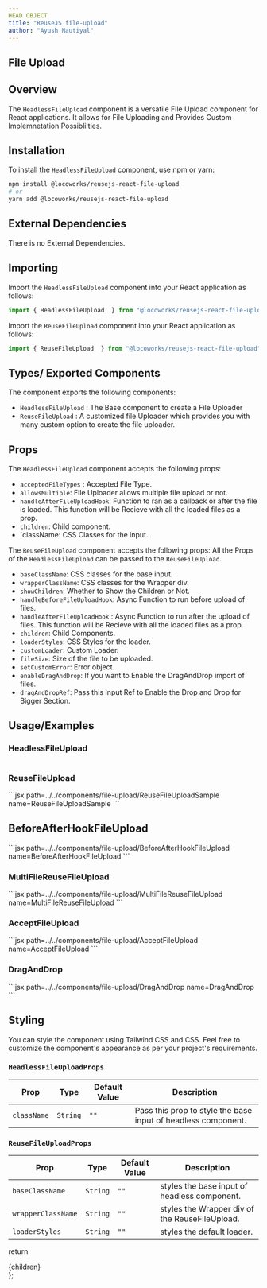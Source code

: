 ```yaml
---
HEAD OBJECT
title: "ReuseJS file-upload"
author: "Ayush Nautiyal"
---
```






## File Upload

## Overview

The `HeadlessFileUpload` component is a versatile File Upload component for React applications. It allows for File Uploading and Provides Custom Implemnetation Possiblilties.


## Installation

To install the `HeadlessFileUpload` component, use npm or yarn:


```bash
npm install @locoworks/reusejs-react-file-upload
# or
yarn add @locoworks/reusejs-react-file-upload
```

## External Dependencies

There is no External Dependencies.


## Importing

Import the `HeadlessFileUpload` component into your React application as follows:

```jsx
import { HeadlessFileUpload  } from "@locoworks/reusejs-react-file-upload";
```

Import the `ReuseFileUpload` component into your React application as follows:

```jsx
import { ReuseFileUpload  } from "@locoworks/reusejs-react-file-upload";
```


## Types/ Exported Components

The component exports the following  components:

- `HeadlessFileUpload` : The Base component to create a File Uploader
- `ReuseFileUpload` : A customized file Uploader which provides you with many custom option to create the file uploader.

## Props

The `HeadlessFileUpload` component accepts the following props:

- `acceptedFileTypes` : Accepted File Type.
- `allowsMultiple`: File Uploader allows multiple file upload or not.
- `handleAfterFileUploadHook`: Function to ran as a callback or after the file is loaded. This function will be Recieve with all the loaded files as a prop.
- `children`: Child component.
- `className: CSS Classes for the input.


The `ReuseFileUpload` component accepts the following props:
All the Props of the `HeadlessFileUpload` can be passed to the `ReuseFileUpload`.

- `baseClassName`: CSS classes for the base input. 
- `wrapperClassName`: CSS classes for the Wrapper div.
- `showChildren`: Whether to Show the Children or Not. 
- `handleBeforeFileUploadHook`: Async Function to run before upload of files.
- `handleAfterFileUploadHook` : Async Function to run after the upload of files. This function will be Recieve with all the loaded files as a prop.
- `children`: Child Components.
- `loaderStyles`: CSS Styles for the loader.
- `customLoader`: Custom Loader.
- `fileSize`: Size of the file to be uploaded.
- `setCustomError`: Error object.
- `enableDragAndDrop`: If you want to Enable the DragAndDrop import of files.
- `dragAndDropRef`: Pass this Input Ref to Enable the Drop and Drop for Bigger Section.



## Usage/Examples 


### HeadlessFileUpload
<HeadlessFileUploadSample/>

```jsx path=../../components/file-upload/HeadlessFileUploadSample name=HeadlessFileUploadSample
```


### ReuseFileUpload

<ReuseFileUploadSample/>
```jsx path=../../components/file-upload/ReuseFileUploadSample name=ReuseFileUploadSample
```




## BeforeAfterHookFileUpload

<BeforeAfterHookFileUpload/>
```jsx path=../../components/file-upload/BeforeAfterHookFileUpload name=BeforeAfterHookFileUpload
```




### MultiFileReuseFileUpload

<MultiFileReuseFileUpload/>
```jsx path=../../components/file-upload/MultiFileReuseFileUpload name=MultiFileReuseFileUpload
```



### AcceptFileUpload

<AcceptFileUpload/>
```jsx path=../../components/file-upload/AcceptFileUpload name=AcceptFileUpload
```



### DragAndDrop

<DragAndDrop/>
```jsx path=../../components/file-upload/DragAndDrop name=DragAndDrop
```


## Styling

You can style the component using Tailwind CSS and CSS. Feel free to customize the component's appearance as per your project's requirements.


### `HeadlessFileUploadProps`

| Prop                 | Type               | Default Value      | Description                                                        |
|----------------------|--------------------|--------------------|--------------------------------------------------------------------|
| `className`          |   `String`         | `""`               | Pass this prop to style the base input of headless component.


### `ReuseFileUploadProps`

| Prop                 | Type               | Default Value      | Description                                                        |
|----------------------|--------------------|--------------------|--------------------------------------------------------------------|
| `baseClassName`      |   `String`         | `""`               | styles the base input of headless component.
| `wrapperClassName`   |   `String`         | `""`               | styles the Wrapper div of the ReuseFileUpload.
| `loaderStyles`       |   `String`         | `""`               | styles the default loader.

  return <div className="prose max-w-full mx-4 pb-10" >{children}</div>
};

